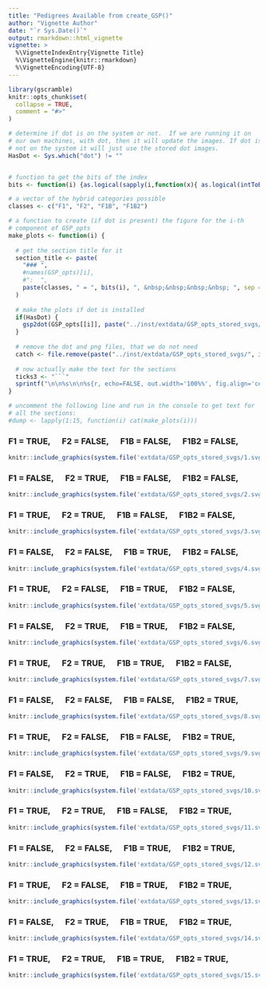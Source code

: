 ```yaml
---
title: "Pedigrees Available from create_GSP()"
author: "Vignette Author"
date: "`r Sys.Date()`"
output: rmarkdown::html_vignette
vignette: >
  %\VignetteIndexEntry{Vignette Title}
  %\VignetteEngine{knitr::rmarkdown}
  %\VignetteEncoding{UTF-8}
---
```


```r
library(gscramble)
knitr::opts_chunk$set(
  collapse = TRUE,
  comment = "#>"
)

# determine if dot is on the system or not.  If we are running it on
# our own machines, with dot, then it will update the images. If dot is
# not on the system it will just use the stored dot images.
HasDot <- Sys.which("dot") != ""


# function to get the bits of the index
bits <- function(i) {as.logical(sapply(i,function(x){ as.logical(intToBits(x))}))[1:4]}

# a vector of the hybrid categories possible
classes <- c("F1", "F2", "F1B", "F1B2")

# a function to create (if dot is present) the figure for the i-th
# component of GSP_opts
make_plots <- function(i) {
  
  # get the section title for it
  section_title <- paste(
    "### ",
    #names(GSP_opts)[i],
    #":  ",
    paste(classes, " = ", bits(i), ", &nbsp;&nbsp;&nbsp;&nbsp; ", sep = "", collapse = "")
  )
  
  # make the plots if dot is installed
  if(HasDot) {
    gsp2dot(GSP_opts[[i]], paste("../inst/extdata/GSP_opts_stored_svgs/", i, sep=""))
  }
  
  # remove the dot and png files, that we do not need
  catch <- file.remove(paste("../inst/extdata/GSP_opts_stored_svgs/", i, c(".dot", ".png"), sep = ""))
  
  # now actually make the text for the sections
  ticks3 <- "```"
  sprintf("\n\n%s\n\n%s{r, echo=FALSE, out.width='100%%', fig.align='center'}\nknitr::include_graphics(system.file('extdata/GSP_opts_stored_svgs/%d.svg', package = 'gscramble'))\n%s", section_title, ticks3, i, ticks3)
}

# uncomment the following line and run in the console to get text for 
# all the sections:
#dump <- lapply(1:15, function(i) cat(make_plots(i)))
```


###  F1 = TRUE, &nbsp;&nbsp;&nbsp;&nbsp; F2 = FALSE, &nbsp;&nbsp;&nbsp;&nbsp; F1B = FALSE, &nbsp;&nbsp;&nbsp;&nbsp; F1B2 = FALSE, &nbsp;&nbsp;&nbsp;&nbsp; 

```r
knitr::include_graphics(system.file('extdata/GSP_opts_stored_svgs/1.svg', package = 'gscramble'))
```

###  F1 = FALSE, &nbsp;&nbsp;&nbsp;&nbsp; F2 = TRUE, &nbsp;&nbsp;&nbsp;&nbsp; F1B = FALSE, &nbsp;&nbsp;&nbsp;&nbsp; F1B2 = FALSE, &nbsp;&nbsp;&nbsp;&nbsp; 

```r
knitr::include_graphics(system.file('extdata/GSP_opts_stored_svgs/2.svg', package = 'gscramble'))
```

###  F1 = TRUE, &nbsp;&nbsp;&nbsp;&nbsp; F2 = TRUE, &nbsp;&nbsp;&nbsp;&nbsp; F1B = FALSE, &nbsp;&nbsp;&nbsp;&nbsp; F1B2 = FALSE, &nbsp;&nbsp;&nbsp;&nbsp; 

```r
knitr::include_graphics(system.file('extdata/GSP_opts_stored_svgs/3.svg', package = 'gscramble'))
```

###  F1 = FALSE, &nbsp;&nbsp;&nbsp;&nbsp; F2 = FALSE, &nbsp;&nbsp;&nbsp;&nbsp; F1B = TRUE, &nbsp;&nbsp;&nbsp;&nbsp; F1B2 = FALSE, &nbsp;&nbsp;&nbsp;&nbsp; 

```r
knitr::include_graphics(system.file('extdata/GSP_opts_stored_svgs/4.svg', package = 'gscramble'))
```

###  F1 = TRUE, &nbsp;&nbsp;&nbsp;&nbsp; F2 = FALSE, &nbsp;&nbsp;&nbsp;&nbsp; F1B = TRUE, &nbsp;&nbsp;&nbsp;&nbsp; F1B2 = FALSE, &nbsp;&nbsp;&nbsp;&nbsp; 

```r
knitr::include_graphics(system.file('extdata/GSP_opts_stored_svgs/5.svg', package = 'gscramble'))
```

###  F1 = FALSE, &nbsp;&nbsp;&nbsp;&nbsp; F2 = TRUE, &nbsp;&nbsp;&nbsp;&nbsp; F1B = TRUE, &nbsp;&nbsp;&nbsp;&nbsp; F1B2 = FALSE, &nbsp;&nbsp;&nbsp;&nbsp; 

```r
knitr::include_graphics(system.file('extdata/GSP_opts_stored_svgs/6.svg', package = 'gscramble'))
```

###  F1 = TRUE, &nbsp;&nbsp;&nbsp;&nbsp; F2 = TRUE, &nbsp;&nbsp;&nbsp;&nbsp; F1B = TRUE, &nbsp;&nbsp;&nbsp;&nbsp; F1B2 = FALSE, &nbsp;&nbsp;&nbsp;&nbsp; 

```r
knitr::include_graphics(system.file('extdata/GSP_opts_stored_svgs/7.svg', package = 'gscramble'))
```

###  F1 = FALSE, &nbsp;&nbsp;&nbsp;&nbsp; F2 = FALSE, &nbsp;&nbsp;&nbsp;&nbsp; F1B = FALSE, &nbsp;&nbsp;&nbsp;&nbsp; F1B2 = TRUE, &nbsp;&nbsp;&nbsp;&nbsp; 

```r
knitr::include_graphics(system.file('extdata/GSP_opts_stored_svgs/8.svg', package = 'gscramble'))
```

###  F1 = TRUE, &nbsp;&nbsp;&nbsp;&nbsp; F2 = FALSE, &nbsp;&nbsp;&nbsp;&nbsp; F1B = FALSE, &nbsp;&nbsp;&nbsp;&nbsp; F1B2 = TRUE, &nbsp;&nbsp;&nbsp;&nbsp; 

```r
knitr::include_graphics(system.file('extdata/GSP_opts_stored_svgs/9.svg', package = 'gscramble'))
```

###  F1 = FALSE, &nbsp;&nbsp;&nbsp;&nbsp; F2 = TRUE, &nbsp;&nbsp;&nbsp;&nbsp; F1B = FALSE, &nbsp;&nbsp;&nbsp;&nbsp; F1B2 = TRUE, &nbsp;&nbsp;&nbsp;&nbsp; 

```r
knitr::include_graphics(system.file('extdata/GSP_opts_stored_svgs/10.svg', package = 'gscramble'))
```

###  F1 = TRUE, &nbsp;&nbsp;&nbsp;&nbsp; F2 = TRUE, &nbsp;&nbsp;&nbsp;&nbsp; F1B = FALSE, &nbsp;&nbsp;&nbsp;&nbsp; F1B2 = TRUE, &nbsp;&nbsp;&nbsp;&nbsp; 

```r
knitr::include_graphics(system.file('extdata/GSP_opts_stored_svgs/11.svg', package = 'gscramble'))
```

###  F1 = FALSE, &nbsp;&nbsp;&nbsp;&nbsp; F2 = FALSE, &nbsp;&nbsp;&nbsp;&nbsp; F1B = TRUE, &nbsp;&nbsp;&nbsp;&nbsp; F1B2 = TRUE, &nbsp;&nbsp;&nbsp;&nbsp; 

```r
knitr::include_graphics(system.file('extdata/GSP_opts_stored_svgs/12.svg', package = 'gscramble'))
```

###  F1 = TRUE, &nbsp;&nbsp;&nbsp;&nbsp; F2 = FALSE, &nbsp;&nbsp;&nbsp;&nbsp; F1B = TRUE, &nbsp;&nbsp;&nbsp;&nbsp; F1B2 = TRUE, &nbsp;&nbsp;&nbsp;&nbsp; 

```r
knitr::include_graphics(system.file('extdata/GSP_opts_stored_svgs/13.svg', package = 'gscramble'))
```

###  F1 = FALSE, &nbsp;&nbsp;&nbsp;&nbsp; F2 = TRUE, &nbsp;&nbsp;&nbsp;&nbsp; F1B = TRUE, &nbsp;&nbsp;&nbsp;&nbsp; F1B2 = TRUE, &nbsp;&nbsp;&nbsp;&nbsp; 

```r
knitr::include_graphics(system.file('extdata/GSP_opts_stored_svgs/14.svg', package = 'gscramble'))
```

###  F1 = TRUE, &nbsp;&nbsp;&nbsp;&nbsp; F2 = TRUE, &nbsp;&nbsp;&nbsp;&nbsp; F1B = TRUE, &nbsp;&nbsp;&nbsp;&nbsp; F1B2 = TRUE, &nbsp;&nbsp;&nbsp;&nbsp; 

```r
knitr::include_graphics(system.file('extdata/GSP_opts_stored_svgs/15.svg', package = 'gscramble'))
```


